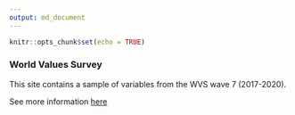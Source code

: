 ```yaml
---
output: md_document
---
```


```r
knitr::opts_chunk$set(echo = TRUE)
```

### World Values Survey

This site contains a sample of variables from the WVS wave 7 (2017-2020).

See more information [here](https://www.worldvaluessurvey.org/wvs.jsp)


